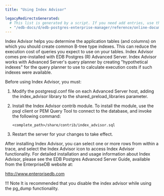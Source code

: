 ```yaml
---
title: "Using Index Advisor"

legacyRedirectsGenerated:
  # This list is generated by a script. If you need add entries, use the `legacyRedirects` key.
  - "/edb-docs/d/edb-postgres-enterprise-manager/reference/online-documentation/8.0/sp_index_advisor.html"
---
```


<div id="sp_index_advisor" class="registered_link"></div>

Index Advisor helps you determine the application tables (and columns) on which you should create common B-tree type indexes. This can reduce the execution cost of queries you expect to use on your tables. Index Advisor comes pre-installed with EDB Postgres (R) Advanced Server. Index Advisor works with Advanced Server's query planner by creating "hypothetical indexes" for the query planner to use to calculate execution costs if such indexes were available.

Before using Index Advisor, you must:

1.  Modify the postgresql.conf file on each Advanced Server host, adding the index_advisor library to the shared_preload_libraries parameter.

2.  Install the Index Advisor contrib module. To install the module, use the psql client or PEM Query Tool to connect to the database, and invoke the following command:

    `<complete_path>/share/contrib/index_advisor.sql`

3.  Restart the server for your changes to take effect.

After installing Index Advisor, you can select one or more rows from within a trace, and select the Index Advisor icon to access Index Advisor functionality. For detailed installation and usage information about Index Advisor, please see the EDB Postgres Advanced Server Guide, available from the EnterpriseDB website at:

<http://www.enterprisedb.com>

!!! Note
    It is recommended that you disable the index advisor while using the pg_dump functionality.
